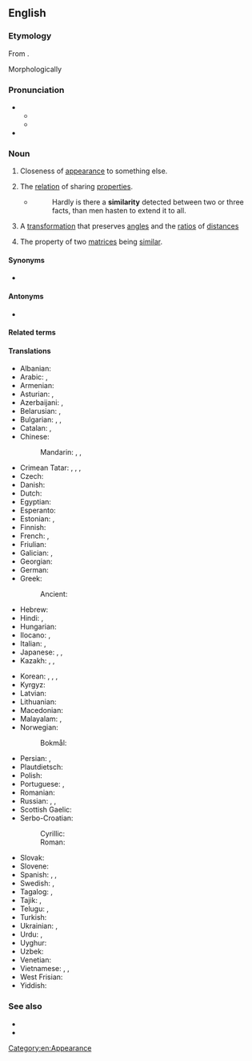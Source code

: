 ==English==
{{wikipedia}}

===Etymology===
{{root|en|ine-pro|*sem-}}
From {{uder|en|fr|similarité}}.

Morphologically {{suffix|en|similar|ity|nocat=1}}

===Pronunciation===
* {{IPA|en|/sɪmɪˈlæɹɪti/}}
** {{audio|en|LL-Q1860 (eng)-Arlo Barnes-similarity.wav|Audio (US):}}
** {{audio|en|LL-Q1860 (eng)-Vealhurl-similarity.wav|Audio (Southern England)}}
* {{rhymes|en|æɹɪti|s=5}}

===Noun===
{{en-noun|~}}

# Closeness of [[appearance]] to something else.
# {{lb|en|philosophy}} The [[relation]] of sharing [[properties]].
#* {{RQ:Hamilton Metaphysics and Logic}}
#*: Hardly is there a '''similarity''' detected between two or three facts, than men hasten to extend it to all.
# {{lb|en|maths}} A [[transformation]] that preserves [[angle]]s and the [[ratio]]s of [[distance]]s
# {{lb|en|mathematics|linear algebra}} The property of two [[matrices]] being [[similar]].

====Synonyms====
* {{l|en|resemblance}}

====Antonyms====
* {{l|en|difference}}

====Related terms====
{{rootsee|en|sem}}

====Translations====
{{trans-top|closeness of appearance}}
* Albanian: {{t+|sq|ngjashmëri|f}}
* Arabic: {{t|ar|تَشَابُه|m}}, {{t|ar|شَبَه|m}}
* Armenian: {{t+|hy|նմանություն}}
* Asturian: {{t|ast|asemeyanza|f}}, {{t|ast|semeyanza|f}}
* Azerbaijani: {{t|az|bənzərlik}}, {{t|az|oxşarlıq}}
* Belarusian: {{t|be|падабе́нства|n}}, {{t|be|падо́бнасць|f}}
* Bulgarian: {{t+|bg|схо́дство|n}}, {{t+|bg|подо́бие|n}}, {{t+|bg|при́лика|f}}
* Catalan: {{t|ca|semblança|f}}, {{t|ca|similitud|f}}
* Chinese:
*: Mandarin: {{t+|cmn|相似|tr=xiāngsì|sc=Hani}}, {{t+|cmn|類似}}, {{t+|cmn|类似|tr=lèisì}}
* Crimean Tatar: {{t|crh|oşama}}, {{t|crh|oşav}}, {{t|crh|beñzme}}, {{t|crh|beñzev}}
* Czech: {{t+|cs|podobnost|f}}
* Danish: {{t+|da|lighed|c}}
* Dutch: {{t+|nl|gelijkenis|f}}
* Egyptian: {{t-egy|mjt|h=mi-t}}
* Esperanto: {{t|eo|simileco}}
* Estonian: {{t|et|sarnasus}}, {{t|et|samalaadsus}}
* Finnish: {{t+|fi|samankaltaisuus}}
* French: {{t+|fr|similarité|f}}, {{t+|fr|similitude|f}}
* Friulian: {{t|fur|someance|f}}
* Galician: {{t+|gl|semellanza|f}}, {{t+|gl|similitude|f}}
* Georgian: {{t|ka|მსგავსება}}
* German: {{t+|de|Ähnlichkeit|f}}
* Greek: {{t+|el|ομοιότητα|f}}
*: Ancient: {{t|grc|ὁμοιότης|f}}
* Hebrew: {{t+|he|דִּמְיוֹן|m|tr=dimyón}}
* Hindi: {{t+|hi|समानता|f}}, {{t|hi|समरूपता|f}}
* Hungarian: {{t+|hu|hasonlóság}}
* Ilocano: {{t|ilo|apiring}}, {{t|ilo|ariring}}
* Italian: {{t|it|similarità}}, {{t+|it|somiglianza|f}}
* Japanese: {{t+|ja|類似|tr=るいじ, ruiji|sc=Jpan}}, {{t|ja|類似性|tr=るいじせい, ruijisei}}, {{t+|ja|相似|tr=そうじ, sōji}}
* Kazakh: {{t|kk|ұқсастық}}, {{t|kk|ұқсастылық}}, {{t|kk|жанасым}}
{{trans-mid}}
* Korean: {{t+|ko|유사}}, {{t+|ko|유사성}}, {{t+|ko|닮음}}, {{t|ko|상사}}
* Kyrgyz: {{t+|ky|окшоштук}}
* Latvian: {{t+|lv|līdzība|f}}
* Lithuanian: {{t|lt|panašumas|m}}
* Macedonian: {{t|mk|сличност|f}}
* Malayalam: {{t+|ml|സാമ്യം}}, {{t+|ml|സാദൃശ്യം}}
* Norwegian:
*: Bokmål: {{t+|no|likhet|m|f}}
* Persian: {{t+|fa|تشابه|tr=tašâboh}}, {{t+|fa|شباهت|tr=šabâhat}}
* Plautdietsch: {{t|pdt|Änlichkjeit|f}}
* Polish: {{t+|pl|podobieństwo|n}}
* Portuguese: {{t+|pt|semelhança|f}}, {{t|pt|similaridade|f}}
* Romanian: {{t+|ro|similaritate|f}}
* Russian: {{t+|ru|схо́дство|n}}, {{t+|ru|подо́бие|n}}, {{t+|ru|схо́жесть|f}}
* Scottish Gaelic: {{t|gd|coltas|m}}
* Serbo-Croatian:
*: Cyrillic: {{t|sh|сли̏чно̄ст|f}}
*: Roman: {{t+|sh|slȉčnōst|f}}
* Slovak: {{t|sk|podobnosť|f}}
* Slovene: {{t|sl|podobnost|f}}
* Spanish: {{t+|es|semejanza|f}}, {{t+|es|similitud|f}}, {{qualifier|barbarism}} {{t|es|similaridad|f}}
* Swedish: {{t+|sv|likhet|c}}, {{t|sv|similaritet|c}}
* Tagalog: {{t|tl|pagkakahawig}}, {{t|tl|wangis}}
* Tajik: {{t+|tg|шабоҳат}}, {{t|tg|монандӣ}}
* Telugu: {{t+|te|సారూప్యత}}, {{t|te|ఒకే పోలిక}}
* Turkish: {{t+|tr|benzerlik}}
* Ukrainian: {{t|uk|схо́жість|f}}, {{t|uk|поді́бність|f}}
* Urdu: {{t|ur|شباﮩت|f|tr=śabāhat}}, {{t|ur|مشابہت|f|tr=muśābahat}}
* Uyghur: {{t|ug|ئوخشاشلىق}}
* Uzbek: {{t+|uz|oʻxshashlik}}
* Venetian: {{t|vec|somejansa|f}}
* Vietnamese: {{t+|vi|giống nhau|alt=sự giống nhau}}, {{t+|vi|tương tự|alt=sự tương tự}}, {{t+|vi|đồng dạng|alt=sự đồng dạng}}
* West Frisian: {{t|fy|likenis}}
* Yiddish: {{t|yi|ענלעכקייט|f}}
{{trans-bottom}}

===See also===
* {{l|en|likeness}}
* {{l|en|alikeness}}

[[Category:en:Appearance]]